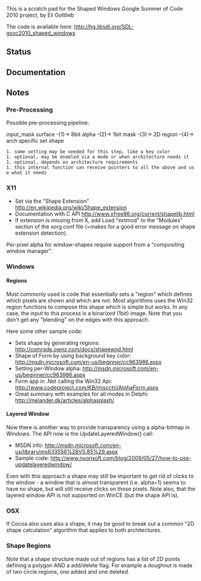 This is a scratch pad for the Shaped Windows Google Summer of Code 2010 project, by Eli Gottlieb

The code is available here:
http://hg.libsdl.org/SDL-gsoc2010_shaped_windows


== Status ==

== Documentation ==

== Notes ==

=== Pre-Processing ===

Possible pre-processing pipeline:

input_mask surface -(1)-> 8bit alpha -(2)-> 1bit mask -(3)-> 2D region -(4)-> arch specific set shape

 1. some setting may be needed for this step, like a key color
 1. optional, may be enabled via a mode or when architecture needs it
 1. optional, depends on architecture requirements
 1. this internal function can receive pointers to all the above and use what it needs 

=== X11 ===

* Set via the "Shape Extension" http://en.wikipedia.org/wiki/Shape_extension
* Documentation with C API http://www.xfree86.org/current/shapelib.html
* If extension is missing from X, add Load "extmod" to the "Modules" section of the xorg.conf file (=makes for a good error message on shape extension detection).

Per-pixel alpha for window-shapes require support from a "compositing window manager".

=== Windows ===

==== Regions ====

Most commonly used is code that essentially sets a "region" which defines which pixels are shown and which are not. Most algorithms uses the Win32 region functions to compose this shape which is simple but works. In any case, the input to this process is a binarized (1bit) image. Note that you don't get any "blending" on the edges with this approach.

Here some other sample code:
* Sets shape by generating regions: http://comrade.ownz.com/docs/shapewnd.html
* Shape of Form by using background key color: http://msdn.microsoft.com/en-us/beginner/cc963986.aspx
* Setting per-Window alpha: http://msdn.microsoft.com/en-us/beginner/cc963986.aspx
* Form app in .Net calling the Win32 Api: http://www.codeproject.com/KB/miscctrl/AlphaForm.aspx
* Great summary with examples for all modes in Delphi: http://melander.dk/articles/alphasplash/

==== Layered Window ====

Now there is another way to provide transparency using a alpha-bitmap in Windows. The API now is the UpdateLayeredWindow() call:
* MSDN info: http://msdn.microsoft.com/en-us/library/ms633556%28VS.85%29.aspx
* Sample code: http://www.nuonsoft.com/blog/2009/05/27/how-to-use-updatelayeredwindow/

Even with this approach a shape may still be important to get rid of clicks to the window - a window that is almost transparent (i.e. alpha=1) seems to have no shape, but will still receive clicks on those pixels. Note also, that the layered window API is not supported on WinCE (but the shape API is).

=== OSX ===

If Cocoa also uses also a shape, it may be good to break out a common "2D shape calculation" algorithm that applies to both architectures. 

=== Shape Regions ===

Note that a shape structure made out of regions has a list of 2D points defining a polygon AND a add/delete flag. For example a doughnut is made of two circle regions, one added and one deleted.
